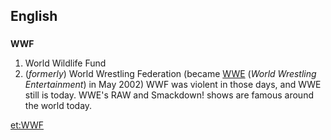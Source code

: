 ==English==
==={{initialism}}===
'''WWF'''

#World Wildlife Fund
#(''formerly'') World Wrestling Federation (became [[WWE]] (''World Wrestling Entertainment'') in May 2002) WWF was violent in those days, and WWE still is today. WWE's RAW and Smackdown! shows are famous around the world today.
[[et:WWF]]